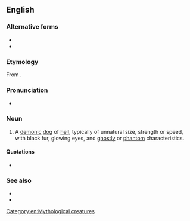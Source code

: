 {{also|hell-hound|hell hound}}

==English==
{{wikipedia}}

===Alternative forms===
* {{l|en|hell hound}}
* {{l|en|hell-hound}}

===Etymology===
From {{compound|en|hell|hound}}.

===Pronunciation===
* {{IPA|/hɛl.haʊnd/|lang=en}}

===Noun===
{{en-noun}}

# {{lb|en|mythology}} A [[demon]]ic [[dog]] of [[hell]], typically of unnatural size, strength or speed, with black fur, glowing eyes, and [[ghostly]] or [[phantom]] characteristics.

====Quotations====
* {{seeCites|lang=en}}

===See also===
* {{l|en|Cerberus}}
* {{l|en|Orthrus}}
[[Category:en:Mythological creatures]]